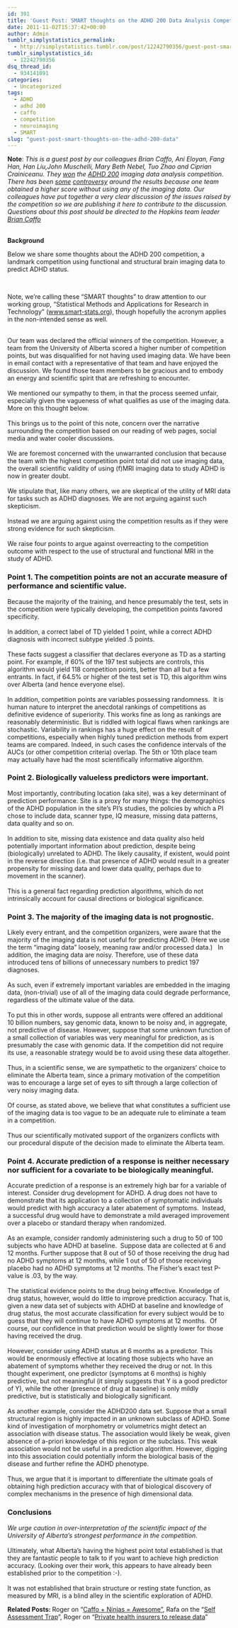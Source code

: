 ```yaml
---
id: 391
title: 'Guest Post: SMART thoughts on the ADHD 200 Data Analysis Competition'
date: 2011-11-02T15:37:42+00:00
author: Admin
tumblr_simplystatistics_permalink:
  - http://simplystatistics.tumblr.com/post/12242790356/guest-post-smart-thoughts-on-the-adhd-200-data
tumblr_simplystatistics_id:
  - 12242790356
dsq_thread_id:
  - 934141091
categories:
  - Uncategorized
tags:
  - ADHD
  - adhd 200
  - caffo
  - competition
  - neuroimaging
  - SMART
slug: "guest-post-smart-thoughts-on-the-adhd-200-data"
---
```

**Note**: _This is a guest post by our colleagues <span id="internal-source-marker_0.8358260081149638">Brian Caffo, </span>Ani Eloyan, Fang Han, Han Liu,John Muschelli, Mary Beth Nebel, Tuo Zhao and Ciprian Crainiceanu. They <a href="http://fcon_1000.projects.nitrc.org/indi/adhd200/results.html" target="_blank">won</a> the <a href="http://fcon_1000.projects.nitrc.org/indi/adhd200/" target="_blank">ADHD 200</a> imaging data analysis competition. There has been <a href="http://www.reddit.com/r/cogsci/comments/lblqs/the_adhd200_competition_was_intended_to_exhibit/" target="_blank">some</a> <a href="http://www.talyarkoni.org/blog/2011/10/12/brain-based-prediction-of-adhd-now-with-100-fewer-brains/" target="_blank">controversy</a> around the results because one team obtained a higher score without using any of the imaging data. Our colleagues have put together a very clear discussion of the issues raised by the competition so we are publishing it here to contribute to the discussion. Questions about this post should be directed to the Hopkins team leader <a href="http://www.bcaffo.com/home/contacts" target="_blank">Brian Caffo</a> _  
<span> </span>

<span><strong>Background</strong></span>

<span id="internal-source-marker_0.8358260081149638">Below we share some thoughts about the ADHD 200 competition, a landmark competition using functional and structural brain imaging data to predict ADHD status. </span>

<span id="internal-source-marker_0.8358260081149638"> </span>

<!-- more -->

Note, we’re calling these “SMART thoughts” to draw attention to our working group, “Statistical Methods and Applications for Research in Technology” (<a href="http://www.smart-stats.org/" target="_blank"><a href="http://www.smart-stats.org" target="_blank">www.smart-stats.org</a></a>), though hopefully the acronym applies in the non-intended sense as well.

<span> </span>  
<span>Our team was declared the official winners of the competition. However, a team from the University of Alberta scored a higher number of competition points, but was disqualified for not having used imaging data. We have been in email contact with a representative of that team and have enjoyed the discussion. We found those team members to be gracious and to embody an energy and scientific spirit that are refreshing to encounter. </span>  
<span> </span>  
<span>We mentioned our sympathy to them, in that the process seemed unfair, especially given the vagueness of what qualifies as use of the imaging data. More on this thought below.  </span>  
<span> </span>  
<span>This brings us to the point of this note, concern over the narrative surrounding the competition based on our reading of web pages, social media and water cooler discussions.</span>  
<span> </span>  
<span>We are foremost concerned with the unwarranted conclusion that because the team with the highest competition point total did not use imaging data, the overall scientific validity of using (f)MRI imaging data to study ADHD is now in greater doubt. </span>  
<span> </span>  
<span>We stipulate that, like many others, we are skeptical of the utility of MRI data for tasks such as ADHD diagnoses. We are not arguing against such skepticism. </span>  
<span> </span>  
<span>Instead we are arguing against using the competition results as if they were strong evidence for such skepticism.</span>  
<span> </span>  
<span>We raise four points to argue against overreacting to the competition outcome with respect to the use of structural and functional MRI in the study of ADHD.</span>

### **Point 1. The competition points are not an accurate measure of performance and scientific value.**

<span>Because the majority of the training, and hence presumably the test, sets in the competition were typically developing, the competition points favored specificity. </span>  
<span> </span>  
<span>In addition, a correct label of TD yielded 1 point, while a correct ADHD diagnosis with incorrect subtype yielded .5 points. </span>  
<span></span>  
<span>These facts suggest a classifier that declares everyone as TD as a starting point. For example, if 60% of the 197 test subjects are controls, this algorithm would yield 118 competition points, better than all but a few entrants. In fact, if 64.5% or higher of the test set is TD, this algorithm wins over Alberta (and hence everyone else).</span>  
<span></span>  
<span>In addition, competition points are variables possessing randomness.  </span><span>It is human nature to interpret the anecdotal rankings of competitions as definitive evidence of superiority. This works fine as long as rankings are reasonably deterministic. But is riddled with logical flaws when rankings are stochastic. Variability in rankings has a huge effect on the result of competitions, especially when highly tuned prediction methods from expert teams are compared. Indeed, in such cases the confidence intervals of the AUCs (or other competition criteria) overlap. </span><span>The 5th or 10th place team may actually have had the most scientifically informative algorithm.</span>

### **Point 2. Biologically valueless predictors were important.**

<span>Most importantly, contributing location (aka site), was a key determinant of prediction performance. Site is a proxy for many things: the demographics of the ADHD population in the site’s PI’s studies, the policies by which a PI chose to include data, scanner type, IQ measure, missing data patterns, data quality and so on. </span>  
<span></span>  
<span>In addition to site, missing data existence and data quality also held potentially important information about prediction, despite being (biologically) unrelated to ADHD. The likely causality, if existent, would point in the reverse direction (i.e. that presence of ADHD would result in a greater propensity for missing data and lower data quality, perhaps due to movement in the scanner).</span>  
<span></span>  
<span>This is a general fact regarding prediction algorithms, which do not intrinsically account for causal directions or biological significance.</span>

### **Point 3. The majority of the imaging data is not prognostic.**

<span>Likely every entrant, and the competition organizers, were aware that the majority of the imaging data is not useful for predicting ADHD. (Here we use the term “imaging data” loosely, meaning raw and/or processed data.)   In addition, the imaging data are noisy. Therefore, use of these data introduced tens of billions of unnecessary numbers to predict 197 diagnoses. </span>  
<span></span>  
<span>As such, even if extremely important variables are embedded in the imaging data, (non-trivial) use of all of the imaging data could degrade performance, regardless of the ultimate value of the data. </span>  
<span></span>  
<span>To put this in other words, suppose all entrants were offered an additional 10 billion numbers, say genomic data, known to be noisy and, in aggregate, not predictive of disease. However, suppose that some unknown function of a small collection of variables was very meaningful for prediction, as is presumably the case with genomic data. If the competition did not require its use, a reasonable strategy would be to avoid using these data altogether. </span>  
<span></span>  
<span>Thus, in a scientific sense, we are sympathetic to the organizers’ choice to eliminate the Alberta team, since a primary motivation of the competition was to encourage a large set of eyes to sift through a large collection of very noisy imaging data. </span>  
<span></span>  
<span>Of course, as stated above, we believe that what constitutes a sufficient use of the imaging data is too vague to be an adequate rule to eliminate a team in a competition. </span>  
<span></span>  
<span>Thus our scientifically motivated support of the organizers conflicts with our procedural dispute of the decision made to eliminate the Alberta team.</span><span></span>

### **Point 4. Accurate prediction of a response is neither necessary nor sufficient for a covariate to be biologically meaningful.**

<span>Accurate prediction of a response is an extremely high bar for a variable of interest. Consider drug development for ADHD. A drug </span><span>does not</span> <span>have to demonstrate that its application to a collection of symptomatic individuals would predict </span><span>with high accuracy</span> <span>a later abatement of symptoms.  Instead, a successful drug would have to demonstrate a mild</span> <span>averaged</span> <span>improvement over a placebo or standard therapy when randomized. </span>  
<span></span>  
<span>As an example, consider randomly administering such a drug to 50 of 100 subjects who have ADHD at baseline.  Suppose data are collected at 6 and 12 months. Further suppose that 8 out of 50 of those receiving the drug had no ADHD symptoms at 12 months, while 1 out of 50 of those receiving placebo had no ADHD symptoms at 12 months. The Fisher’s exact test P-value is .03, by the way.  </span>  
<span></span>  
<span>The statistical evidence points to the drug being effective. Knowledge of drug status, however, would do little to improve prediction accuracy. That is, given a new data set of subjects with ADHD at baseline and knowledge of drug status, the most accurate classification for every subject would be to guess that they will continue to have ADHD symptoms at 12 months.  Of course, our confidence in that prediction would be slightly lower for those having received the drug.</span>  
<span></span>  
<span>However, consider using ADHD status at 6 months as a predictor. This would be enormously effective at locating those subjects who have an abatement of symptoms whether they received the drug or not. In this thought experiment, one predictor (symptoms at 6 months) is highly predictive, but not meaningful (it simply suggests that Y is a good predictor of Y), while the other (presence of drug at baseline) is only mildly predictive, but is statistically and biologically significant.</span>  
<span></span>  
<span>As another example, consider the ADHD200 data set. Suppose that a small structural region is highly impacted in an unknown subclass of ADHD. Some kind of investigation of morphometry or volumetrics might detect an association with disease status. The association would likely be weak, given absence of a-priori knowledge of this region or the subclass. This weak association would not be useful in a prediction algorithm. However, digging into this association could potentially inform the biological basis of the disease and further refine the ADHD phenotype.</span>  
<span></span>  
<span>Thus, we argue that it is important to differentiate the ultimate goals of obtaining high prediction accuracy with that of biological discovery of complex mechanisms in the presence of high dimensional data. </span>

### **Conclusions**

_We urge caution in over-interpretation of the scientific impact of the University of Alberta’s strongest performance in the competition.  _  
<span></span>  
<span>Ultimately, what Alberta’s having the highest point total established is that they are fantastic people to talk to if you want to achieve high prediction accuracy. (Looking over their work, this appears to have already been established prior to the competition :-).</span>  
<span></span>  
<span>It was not established that brain structure or resting state function, as measured by MRI, is a blind alley in the scientific exploration of ADHD.</span>

<span><strong>Related Posts: </strong>Roger on &#8220;<a href="http://simplystatistics.tumblr.com/post/11611102993/caffo-ninjas-awesome" target="_blank">Caffo + Ninjas = Awesome&#8221;</a>, Rafa on the &#8220;<a href="http://simplystatistics.tumblr.com/post/11732716036/the-self-assessment-trap" target="_blank">Self Assessment Trap</a>&#8221;, Roger on &#8220;<a href="http://simplystatistics.tumblr.com/post/10441403664/private-health-insurers-to-release-data" target="_blank">Private health insurers to release data</a>&#8221;</span>
